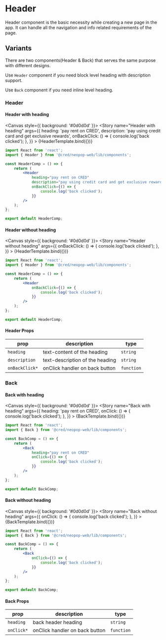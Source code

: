 
<Meta title="Components/Header" />

# Header

Header component is the basic necessity while creating a new page in the app. It can handle all the navigation and info related requirements of the page.

## Variants

There are two components(Header & Back) that serves the same purpose with different designs.

Use `Header` component if you need block level heading with description support.

Use `Back` component if you need inline level heading.



### Header

#### Header with heading

<Canvas style={{ background: '#0d0d0d' }}>
    <Story
        name="Header with heading"
        args={{
            heading: 'pay rent on CRED',
            description: 'pay using credit card and get exclusive rewards',
            onBackClick: () => {
                console.log('back clicked');
            },
        }}
    >
        {HeaderTemplate.bind({})}
    </Story>
</Canvas>

```jsx
import React from 'react';
import { Header } from '@cred/neopop-web/lib/components';

const HeaderComp = () => {
    return (
        <Header
            heading="pay rent on CRED"
            description="pay using credit card and get exclusive rewards"
            onBackClick={() => {
                console.log('back clicked');
            }}
        />
    );
};

export default HeaderComp;
```

#### Header without heading

<Canvas style={{ background: '#0d0d0d' }}>
    <Story
        name="Header without heading"
        args={{
            onBackClick: () => {
                console.log('back clicked');
            },
        }}
    >
        {HeaderTemplate.bind({})}
    </Story>
</Canvas>

```jsx
import React from 'react';
import { Header } from '@cred/neopop-web/lib/components';

const HeaderComp = () => {
    return (
        <Header
            onBackClick={() => {
                console.log('back clicked');
            }}
        />
    );
};

export default HeaderComp;
```

#### Header Props

<div style={{overflowX: 'auto'}}>

| prop            | description                     | type       |
| --------------- | ------------------------------- | ---------- |
| `heading`       | text-content of the heading     | `string`   |
| `description`   | text-description of the heading | `string`   |
| `onBackClick*`  | onClick handler on back button  | `function` |

</div>

### Back

#### Back with heading

<Canvas style={{ background: '#0d0d0d' }}>
    <Story
        name="Back with heading"
        args={{
            heading: 'pay rent on CRED',
            onClick: () => {
                console.log('back clicked');
            },
        }}
    >
        {BackTemplate.bind({})}
    </Story>
</Canvas>

```jsx
import React from 'react';
import { Back } from '@cred/neopop-web/lib/components';

const BackComp = () => {
    return (
        <Back
            heading="pay rent on CRED"
            onClick={() => {
                console.log('back clicked');
            }}
        />
    );
};

export default BackComp;
```

#### Back without heading

<Canvas style={{ background: '#0d0d0d' }}>
    <Story
        name="Back without heading"
        args={{
            onClick: () => {
                console.log('back clicked');
            },
        }}
    >
        {BackTemplate.bind({})}
    </Story>
</Canvas>

```jsx
import React from 'react';
import { Back } from '@cred/neopop-web/lib/components';

const BackComp = () => {
    return (
        <Back
            onClick={() => {
                console.log('back clicked');
            }}
        />
    );
};

export default BackComp;
```

#### Back Props

<div style={{overflowX: 'auto'}}>

| prop         | description                    | type       |
| ------------ | ------------------------------ | ---------- |
| `heading`    | back header heading            | `string`   |
| `onClick*`   | onClick handler on back button | `function` |

</div>
